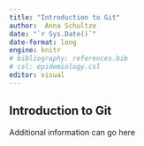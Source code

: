 ```yaml
---
title: "Introduction to Git"
author:  Anna Schultze
date: "`r Sys.Date()`"
date-format: long
engine: knitr
# bibliography: references.bib
# csl: epidemiology.csl
editor: visual
---
```


## Introduction to Git

Additional information can go here
